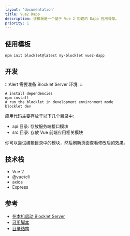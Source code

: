 ```yaml
---
layout: 'documentation'
title: Vue2 Dapp
description: 该模板是一个基于 Vue 2 构建的 Dapp 应用骨架。
priority: 1
---
```


<TemplateInfo templateName="vue2-dapp" />

## 使用模板

```shell
npm init blocklet@latest my-blocklet vue2-dapp
```

## 开发

:::Alert
需要准备 Blocklet Server 环境.
:::

```shell
# install dependencies
npm install
# run the blocklet in development environment mode
blocklet dev
```

应用代码主要存放于以下几个目录中:  

- api 目录: 存放服务端接口模块
- src 目录: 存放 Vue 前端应用相关模块

你可以尝试编辑目录中的模块，然后刷新页面查看修改后的效果。

## 技术栈

- Vue 2
- @vue/cli
- axios
- Express

## 参考

- [在本机启动 Blocklet Server](https://developer.blocklet.io/docs/en/prerequisites/server)
- [可用脚本](/available-scripts)
- [目录结构](/folder-structure)
